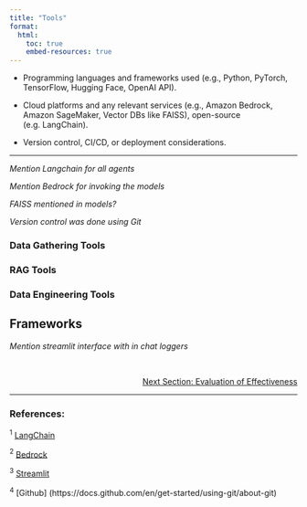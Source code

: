 ```yaml
---
title: "Tools"
format:
  html:
    toc: true
    embed-resources: true
---
```



- Programming languages and frameworks used (e.g., Python, PyTorch, TensorFlow, Hugging Face, OpenAI API).

- Cloud platforms and any relevant services (e.g., Amazon Bedrock, Amazon SageMaker, Vector DBs like FAISS), open-source (e.g. LangChain).

- Version control, CI/CD, or deployment considerations.

---

*Mention Langchain for all agents*

*Mention Bedrock for invoking the models*

*FAISS mentioned in models?*

*Version control was done using Git*

### Data Gathering Tools

### RAG Tools

### Data Engineering Tools

## Frameworks

*Mention streamlit interface with in chat loggers*



<br>
<!-- Reference to next section -->
<div style="text-align: right; font-size: 14px;">
  <a href="7_evaluations.html">Next Section: Evaluation of Effectiveness</a>
</div>

---

### References:

${^1}$ [LangChain](https://python.langchain.com/docs/)

${^2}$ [Bedrock](https://www.bedrock.aws/)

${^3}$ [Streamlit](https://streamlit.io/)

${^4}$ [Github] (https://docs.github.com/en/get-started/using-git/about-git)
